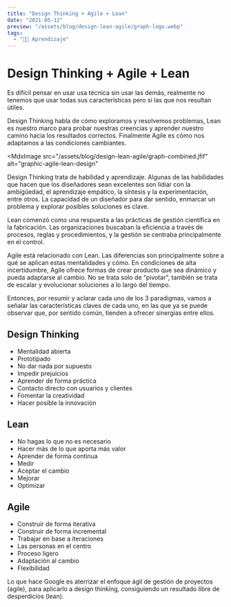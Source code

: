 ```yaml
---
title: "Design Thinking + Agile + Lean"
date: "2021-05-12"
preview: "/assets/blog/design-lean-agile/graph-logo.webp"
tags:
  - "👨‍💻 Aprendizaje"
---
```


# Design Thinking + Agile + Lean

Es difícil pensar en usar usa técnica sin usar las demás, realmente no tenemos
que usar todas sus características pero si las que nos resultan útiles.

Design Thinking habla de cómo exploramos y resolvemos problemas, Lean es nuestro
marco para probar nuestras creencias y aprender nuestro camino hacia los
resultados correctos. Finalmente Agile es cómo nos adaptamos a las condiciones
cambiantes.

<MdxImage
  src="/assets/blog/design-lean-agile/graph-combined.jfif"
  alt="graphic-agile-lean-design"
></MdxImage>

Design Thinking trata de habilidad y aprendizaje. Algunas de las habilidades que
hacen que los diseñadores sean excelentes son lidiar con la ambigüedad, el
aprendizaje empático, la síntesis y la experimentación, entre otros. La
capacidad de un diseñador para dar sentido, enmarcar un problema y explorar
posibles soluciones es clave.

Lean comenzó como una respuesta a las prácticas de gestión científica en la
fabricación. Las organizaciones buscaban la eficiencia a través de procesos,
reglas y procedimientos, y la gestión se centraba principalmente en el control.

Agile está relacionado con Lean. Las diferencias son principalmente sobre a qué
se aplican estas mentalidades y cómo. En condiciones de alta incertidumbre,
Agile ofrece formas de crear producto que sea dinámico y pueda adaptarse al
cambio. No se trata solo de “pivotar”, también se trata de escalar y evolucionar
soluciones a lo largo del tiempo.

Entonces, por resumir y aclarar cada uno de los 3 paradigmas, vamos a señalar
las características claves de cada uno, en las que ya se puede observar que, por
sentido común, tienden a ofrecer sinergias entre ellos.

## Design Thinking

- Mentalidad abierta
- Prototipado
- No dar nada por supuesto
- Impedir prejuicios
- Aprender de forma práctica
- Contacto directo con usuarios y clientes
- Fomentar la creatividad
- Hacer posible la innovación

## Lean

- No hagas lo que no es necesario
- Hacer más de lo que aporta más valor
- Aprender de forma continua
- Medir
- Aceptar el cambio
- Mejorar
- Optimizar

## Agile

- Construir de forma iterativa
- Construir de forma incremental
- Trabajar en base a iteraciones
- Las personas en el centro
- Proceso ligero
- Adaptación al cambio
- Flexibilidad

Lo que hace Google es aterrizar el enfoque ágil de gestión de proyectos (agile),
para aplicarlo a design thinking, consiguiendo un resultado libre de
desperdicios (lean).
